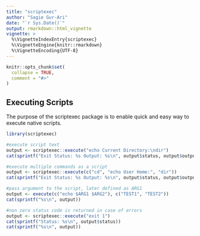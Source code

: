 ```yaml
---
title: "scriptexec"
author: "Sagie Gur-Ari"
date: "`r Sys.Date()`"
output: rmarkdown::html_vignette
vignette: >
  %\VignetteIndexEntry{scriptexec}
  %\VignetteEngine{knitr::rmarkdown}
  %\VignetteEncoding{UTF-8}
---
```


```r
knitr::opts_chunk$set(
  collapse = TRUE,
  comment = "#>"
)
```

## Executing Scripts

The purpose of the scriptexec package is to enable quick and easy way to execute native scripts.

```r
library(scriptexec)

#execute script text
output <- scriptexec::execute("echo Current Directory:\ndir")
cat(sprintf("Exit Status: %s Output: %s\n", output$status, output$output))

#execute multiple commands as a script
output <- scriptexec::execute(c("cd", "echo User Home:", "dir"))
cat(sprintf("Exit Status: %s Output: %s\n", output$status, output$output))

#pass argument to the script, later defined as ARG1
output <- execute(c("echo $ARG1 $ARG2"), c("TEST1", "TEST2"))
cat(sprintf("%s\n", output))

#non zero status code is returned in case of errors
output <- scriptexec::execute("exit 1")
cat(sprintf("Status: %s\n", output$status))
cat(sprintf("%s\n", output))
```
